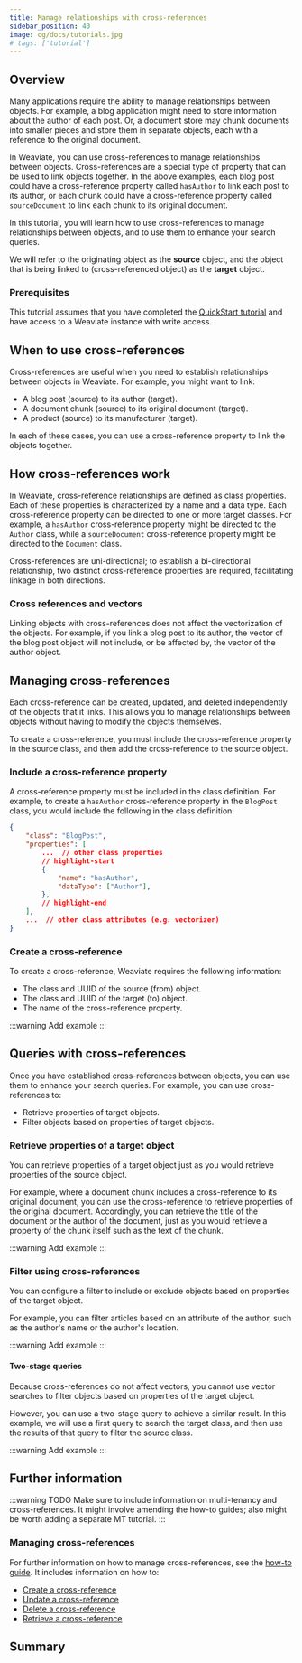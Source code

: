 ```yaml
---
title: Manage relationships with cross-references
sidebar_position: 40
image: og/docs/tutorials.jpg
# tags: ['tutorial']
---
```


## Overview

Many applications require the ability to manage relationships between objects. For example, a blog application might need to store information about the author of each post. Or, a document store may chunk documents into smaller pieces and store them in separate objects, each with a reference to the original document.

In Weaviate, you can use cross-references to manage relationships between objects. Cross-references are a special type of property that can be used to link objects together. In the above examples, each blog post could have a cross-reference property called `hasAuthor` to link each post to its author, or each chunk could have a cross-reference property called `sourceDocument` to link each chunk to its original document.

In this tutorial, you will learn how to use cross-references to manage relationships between objects, and to use them to enhance your search queries.

We will refer to the originating object as the **source** object, and the object that is being linked to (cross-referenced object) as the **target** object.

### Prerequisites

This tutorial assumes that you have completed the [QuickStart tutorial](../quickstart/index.md) and have access to a Weaviate instance with write access.

## When to use cross-references

Cross-references are useful when you need to establish relationships between objects in Weaviate. For example, you might want to link:

- A blog post (source) to its author (target).
- A document chunk (source) to its original document (target).
- A product (source) to its manufacturer (target).

In each of these cases, you can use a cross-reference property to link the objects together.

## How cross-references work

In Weaviate, cross-reference relationships are defined as class properties. Each of these properties is characterized by a name and a data type. Each cross-reference property can be directed to one or more target classes. For example, a `hasAuthor` cross-reference property might be directed to the `Author` class, while a `sourceDocument` cross-reference property might be directed to the `Document` class.

Cross-references are uni-directional; to establish a bi-directional relationship, two distinct cross-reference properties are required, facilitating linkage in both directions.

### Cross references and vectors

Linking objects with cross-references does not affect the vectorization of the objects. For example, if you link a blog post to its author, the vector of the blog post object will not include, or be affected by, the vector of the author object.

## Managing cross-references

Each cross-reference can be created, updated, and deleted independently of the objects that it links. This allows you to manage relationships between objects without having to modify the objects themselves.

To create a cross-reference, you must include the cross-reference property in the source class, and then add the cross-reference to the source object.

### Include a cross-reference property

A cross-reference property must be included in the class definition. For example, to create a `hasAuthor` cross-reference property in the `BlogPost` class, you would include the following in the class definition:

```json
{
    "class": "BlogPost",
    "properties": [
        ...  // other class properties
        // highlight-start
        {
            "name": "hasAuthor",
            "dataType": ["Author"],
        },
        // highlight-end
    ],
    ...  // other class attributes (e.g. vectorizer)
}
```

### Create a cross-reference

To create a cross-reference, Weaviate requires the following information:

- The class and UUID of the source (from) object.
- The class and UUID of the target (to) object.
- The name of the cross-reference property.

:::warning Add example
:::

## Queries with cross-references

Once you have established cross-references between objects, you can use them to enhance your search queries. For example, you can use cross-references to:

- Retrieve properties of target objects.
- Filter objects based on properties of target objects.

### Retrieve properties of a target object

You can retrieve properties of a target object just as you would retrieve properties of the source object.

For example, where a document chunk includes a cross-reference to its original document, you can use the cross-reference to retrieve properties of the original document. Accordingly, you can retrieve the title of the document or the author of the document, just as you would retrieve a property of the chunk itself such as the text of the chunk.

:::warning Add example
:::

### Filter using cross-references

You can configure a filter to include or exclude objects based on properties of the target object.

For example, you can filter articles based on an attribute of the author, such as the author's name or the author's location.

:::warning Add example
:::

#### Two-stage queries

Because cross-references do not affect vectors, you cannot use vector searches to filter objects based on properties of the target object.

However, you can use a two-stage query to achieve a similar result. In this example, we will use a first query to search the target class, and then use the results of that query to filter the source class.

:::warning Add example
:::

## Further information

:::warning TODO
Make sure to include information on multi-tenancy and cross-references.
It might involve amending the how-to guides; also might be worth adding a separate MT tutorial.
:::

### Managing cross-references

For further information on how to manage cross-references, see the [how-to guide](../manage-data/cross-references.mdx). It includes information on how to:

- [Create a cross-reference](../manage-data/cross-references.mdx#add-a-one-way-cross-reference-property)
- [Update a cross-reference](../manage-data/cross-references.mdx#update-a-cross-reference)
- [Delete a cross-reference](../manage-data/cross-references.mdx#delete-a-cross-reference)
- [Retrieve a cross-reference](../manage-data/cross-references.mdx#retrieve-cross-references)

## Summary

